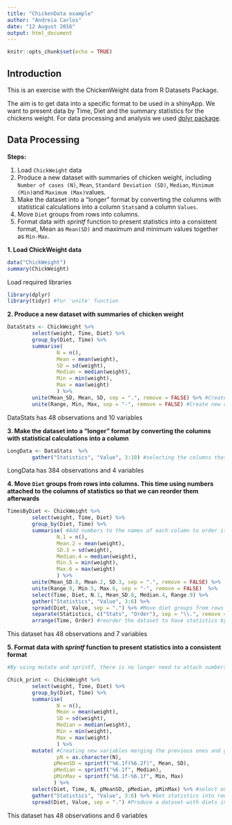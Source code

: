 ```yaml
---
title: "ChickenData example"
author: "Andreia Carlos"
date: "12 August 2016"
output: html_document
---
```


```r
knitr::opts_chunk$set(echo = TRUE)
```

## Introduction

This is an exercise with the ChickenWeight data from R Datasets Package. 

The aim is to get data into a specific format to be used in a shinyApp. We want to present data by Time, Diet and the summary statistics for the chickens weight. For data processing and analysis we used [dplyr package](https://github.com/hadley/dplyr). 

## Data Processing 

**Steps:**

1. Load ```ChickWeight``` data
2. Produce a new dataset with summaries of chicken weight, including ```Number of cases (N)```, ```Mean```, ```Standard Deviation (SD)```, ```Median```, ```Minimum (Min)```and ```Maximum (Max)```values.
3. Make the dataset into a "longer" format by converting the columns with statistical calculations into a column ```Stats```and a column ```Values```. 
4. Move ```Diet``` groups from rows into columns.
5. Format data with *sprintf* function to present statistics into a consistent format, Mean as ```Mean(SD)``` and maximum and minimum values together as ```Min-Max```.


**1. Load ChickWeight data**
```r
data("ChickWeight")
summary(ChickWeight)
```

Load required libraries
```r
library(dplyr) 
library(tidyr) #for 'unite' function
```



**2. Produce a new dataset with summaries of chicken weight**
```r

DataStats <- ChickWeight %>%
        select(weight, Time, Diet) %>%
        group_by(Diet, Time) %>%
        summarise(
                N = n(),
                Mean = mean(weight),
                SD = sd(weight),
                Median = median(weight),
                Min = min(weight),
                Max = max(weight)
                ) %>%
        unite(Mean_SD, Mean, SD, sep = ".", remove = FALSE) %>% #Create new variable with MeanSD 
        unite(Range, Min, Max, sep = "-", remove = FALSE) #Create new column with Min-Max into the same column
```
DataStats has 48 observations and 10 variables



**3. Make the dataset into a "longer" format by converting the columns with statistical calculations into a column**
```r

LongData <- DataStats  %>%
        gather("Statistics", "Value", 3:10) #selecting the columns that we want to rearrange 
```
LongData has 384 observations and 4 variables


**4. Move ```Diet``` groups from rows into columns. This time using numbers attached to the columns of statistics so that we can reorder them afterwards**
```r
TimesByDiet <- ChickWeight %>%
        select(weight, Time, Diet) %>%
        group_by(Diet, Time) %>%
        summarise( #Add numbers to the names of each column to order it afterwords
                N.1 = n(), 
                Mean.2 = mean(weight),
                SD.3 = sd(weight),
                Median.4 = median(weight),
                Min.5 = min(weight),
                Max.6 = max(weight)
                ) %>%
        unite(Mean_SD.8, Mean.2, SD.3, sep = ".", remove = FALSE) %>%
        unite(Range.9, Min.5, Max.6, sep = "-", remove = FALSE)  %>%
        select(Time, Diet, N.1, Mean_SD.8, Median.4, Range.9) %>%
        gather("Statistics", "Value", 3:6) %>%
        spread(Diet, Value, sep = ".") %>% #Move diet groups from rows to columns
        separate(Statistics, c("Stats", "Order"), sep = "\\.", remove = TRUE) %>% #Separate Stats column into two
        arrange(Time, Order) #reorder the dataset to have statistics by the appropriate order(N, Mean-SD, Median, Range)
```
This dataset has 48 observations and 7 variables


**5. Format data with *sprintf* function to present statistics into a consistent format**
```r

#By using mutate and sprintf, there is no longer need to attach numbers to the variable names to put them in the right order, as they come in the order that we input in the code

Chick_print <- ChickWeight %>%
        select(weight, Time, Diet) %>%
        group_by(Diet, Time) %>%
        summarise( 
                N = n(),
                Mean = mean(weight),
                SD = sd(weight),
                Median = median(weight),
                Min = min(weight),
                Max = max(weight)
                ) %>%
        mutate( #Creating new variables merging the previous ones and giving it the right format
                pN = as.character(N), 
               pMeanSD = sprintf("%6.1f(%6.2f)", Mean, SD),
               pMedian = sprintf("%6.1f", Median),
               pMinMax = sprintf("%6.1f-%6.1f", Min, Max)
               ) %>%
        select(Diet, Time, N, pMeanSD, pMedian, pMinMax) %>% #select only the variables of interest
        gather("Statistics", "Value", 3:6) %>% #Get statistics into rows
        spread(Diet, Value, sep = ".") #Produce a dataset with diets in columns
```
This dataset has 48 observations and 6 variables

